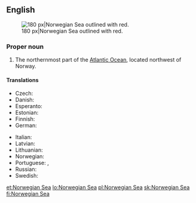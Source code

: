 ==English==
[[File:Europäisches Nordmeer mit Grenzen.png|thumb|right|180 px|Norwegian Sea outlined with red.]]

===Proper noun===
{{en-proper noun|head=[[Norwegian]] [[sea|Sea]]}}

# The northernmost part of the [[Atlantic Ocean]], located northwest of Norway.

====Translations====
{{trans-top|part of the Atlantic}}
* Czech: {{t+|cs|Norské moře|n}}
* Danish: {{t|da|Norskehavet|n}}
* Esperanto: {{t|eo|Norvega Maro}}
* Estonian: {{t|et|Norra meri}}
* Finnish: {{t|fi|Norjanmeri}}
* German: {{t|de|Europäisches Nordmeer|n}}
{{trans-mid}}
* Italian: {{t|it|Mar di Norvegia}}
* Latvian: {{t|lv|Norvēģu jūra}}
* Lithuanian: {{t|lt|Norvegijos jūra}}
* Norwegian: {{t|no|Norskehavet|n}}
* Portuguese: {{t|pt|Mar da Noruega|m}}, {{t|pt|Mar Norueguês|m}}
* Russian: {{t|ru|Норве́жское мо́ре|n}}
* Swedish: {{t|sv|Norska havet|n}}
{{trans-bottom}}

{{catlangcode|en|Seas}}

[[et:Norwegian Sea]]
[[lo:Norwegian Sea]]
[[pl:Norwegian Sea]]
[[sk:Norwegian Sea]]
[[fi:Norwegian Sea]]